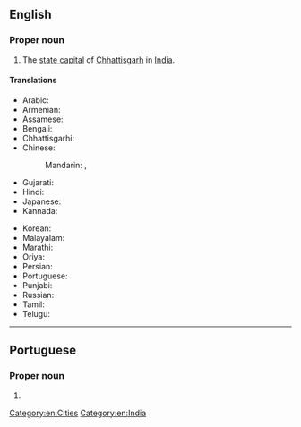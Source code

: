 ==English==
{{wikipedia}}

===Proper noun===
{{en-proper noun}}

# The [[state capital]] of [[Chhattisgarh]] in [[India]].

====Translations====
{{trans-top|capital of Chhattisgarh}}
* Arabic: {{t-needed|ar}}
* Armenian: {{t|hy|Ռայպուր}}
* Assamese: {{t-needed|as}}
* Bengali: {{t|bn|রায়পুর|sc=Beng}}
* Chhattisgarhi: {{t-needed|hne}}
* Chinese:
*: Mandarin: {{t|cmn|賴普爾|sc=Hani}}, {{t|cmn|赖普尔|tr=Làipǔ'ěr|sc=Hani}}
* Gujarati: {{t|gu|રાયપુર|sc=Gujr}}
* Hindi: {{t+|hi|रायपुर|tr=rāypur}}
* Japanese: {{t|ja|ラーイプル|tr=Rāipuru}}
* Kannada: {{t-needed|kn}}
{{trans-mid}}
* Korean: {{t|ko|라이푸르|sc=Kore}}
* Malayalam: {{t|ml|റായ്‌പൂർ|sc=Mlym}}
* Marathi: {{t|mr|रायपूर|sc=Deva}}
* Oriya: {{t+|or|ରାୟପୁର|sc=Orya}}
* Persian: {{t|fa|رای‌پور|sc=fa-Arab}}
* Portuguese: {{t|pt|Raipur|f}}
* Punjabi: {{t|pa|ਰਾਇਪੁਰ|m|tr=rāypur|sc=Guru}}
* Russian: {{t|ru|Райпу́р|m}}
* Tamil: {{t|ta|ராய்ப்பூர்|sc=Taml}}
* Telugu: {{t-needed|te}}
{{trans-bottom}}

[[Category:en:Cities]]
[[Category:en:India]]

----

==Portuguese==

===Proper noun===
{{pt-proper noun|f}}

# {{place|pt|city/state capital|s/Chhattisgarh|c/India|t1=Raipur}}